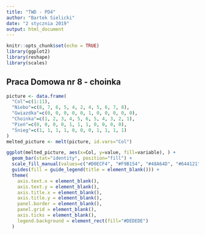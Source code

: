 ```yaml
---
title: "TWD - PD4"
author: "Bartek Sielicki"
date: "2 stycznia 2019"
output: html_document
---
```


```r
knitr::opts_chunk$set(echo = TRUE)
library(ggplot2)
library(reshape)
library(scales)
```

## Praca Domowa nr 8 - choinka


```r
picture <- data.frame(
  "Col"=c(1:11),
  "Niebo"=c(8, 7, 6, 5, 4, 2, 4, 5, 6, 7, 8),
  "Gwiazdka"=c(0, 0, 0, 0, 0, 1, 0, 0, 0, 0, 0),
  "Choinka"=c(1, 2, 3, 4, 5, 6, 5, 4, 3, 2, 1),
  "Pień"=c(0, 0, 0, 0, 1, 1, 1, 0, 0, 0, 0),
  "Śnieg"=c(1, 1, 1, 1, 0, 0, 0, 1, 1, 1, 1)
)
melted_picture <- melt(picture, id.vars="Col")
```

```r
ggplot(melted_picture, aes(x=Col, y=value, fill=variable), ) +
  geom_bar(stat="identity", position="fill") +
  scale_fill_manual(values=c("#D0ECF4", "#F9B154", "#48A64D", "#644121", "#FFFFFF")) +
  guides(fill = guide_legend(title = element_blank())) +
  theme(
    axis.text.x = element_blank(),
    axis.text.y = element_blank(),
    axis.title.x = element_blank(),
    axis.title.y = element_blank(),
    panel.border = element_blank(),
    panel.grid = element_blank(),
    axis.ticks = element_blank(),
    legend.background = element_rect(fill="#DEDEDE") 
  )
```
